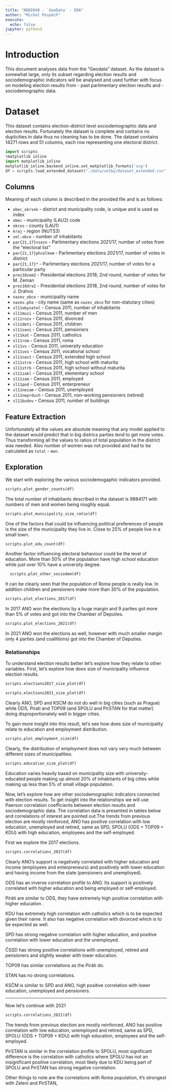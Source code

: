 ```yaml
---
title: "NDBI048 - `GeoData` - EDA"
author: "Michal Pospěch"
execute:
  echo: false
jupyter: python3
---
```


# Introduction
This document analyses data from the "Geodata" dataset. As the dataset is somewhat large, only its subset regarding election results and sociodemographic indicators will be analysed and used further with focus on modeling election results from 
 - past parlimentary election results and
 - sociodemographic data.

# Dataset
This dataset contains election-district level sociodemographic data and election results. Fortunately the dataset is complete and contains no duplicities in data thus no cleaning has to be done. 
The dataset contains 14271 rows and 51 columns, each row representing one electoral district.

```python
import scripts
%matplotlib inline
import matplotlib_inline
matplotlib_inline.backend_inline.set_matplotlib_formats('svg')
df = scripts.load_extended_dataset("./data/volby/dataset_extended.csv")

```
## Columns 
Meaning of each column is described in the provided file and is as follows:

 - `obec_okrsek` - district and municipality code, is unique and is used as index
 - `obec` - municipality (LAU2) code
 - `okres` - county (LAU1)
 - `kraj` - region (NUTS3)
 - `vel.obce` - number of inhabitants
 - `par{21,17}vsezn` - Parlimentary elections 2021/17, number of votes from the "electoral list"
 - `par{21,17}phcelkem` - Parlimentary elections 2021/17, number of votes in district
 - `par{21,17}*` - Parlimentary elections 2021/17, number of votes for a particular party
 - `prez18zem2` - Presidential elections 2018, 2nd round, number of votes for M. Zeman
 - `prez18dra2` - Presidential elections 2018, 2nd round, number of votes for J. Drahos
 - `nazev_obce` - municipality name
 - `nazev.pha` - city name (same as `nazev_obce` for non-statutary cities)
 - `sl11obyvatel` - Census 2011, number of inhabitants 
 - `sl11muzi` - Census 2011, number of men
 - `sl11rozv` - Census 2011, divorced
 - `sl11deti` - Census 2011, children
 - `sl11seni` - Census 2011, pensioners
 - `sl11kat` - Census 2011, catholics
 - `sl11rom` - Census 2011, roma
 - `sl11vs` - Census 2011, university education
 - `sl11vos` - Census 2011, vocational school
 - `sl11nast` - Census 2011, extended high school
 - `sl11strm` - Census 2011, high school with maturita
 - `sl11strb` - Census 2011, high school without maturita
 - `sl11zakl` - Census 2011, elementary school
 - `sl11zam` - Census 2011, employed
 - `sl11pod` - Census 2011, enterpreneur
 - `sl11nezam` - Census 2011, unemployed
 - `sl11neprduch` - Census 2011, non-working pensioners (retired)
 - `sl11budov` - Census 2011, number of buildings

## Feature Extraction

Unfortunately all the values are absolute meaning that any model applied to the dataset would predict that in big districs parties tend to get more votes. Thus transforming all the values to ratios of total population in the district was needed. Also number of women was not provided and had to be calculated as `total` - `men`.

## Exploration

We start with exploring the various sociodemogaphic indicators provided. 
```python
scripts.plot_gender_counts(df)

```
The total number of inhabitants described in the dataset is 9884171 with numbers of men and women being roughly equal.
```python
scripts.plot_municipality_size_ratio(df)

```
One of the factors that could be influencing political preferences of people is the size of the municipality they live in. Close to 25% of people live in a small town.

```python
scripts.plot_edu_count(df)

```
Another factor influencing electoral behaviour could be the level of education. More than 50% of the population have high school education while just over 10% have a university degree.

```python
  scripts.plot_other_sociodem(df)

```
It can be clearly seen that the population of Roma people is really low. In addition children and pensioners make more than 30% of the population.
```python
scripts.plot_elections_2017(df)
```
In 2017 ANO won the elections by a huge margin and 9 parties got more than 5% of votes and got into the Chamber of Deputies.

```python
scripts.plot_elections_2021(df)
```
In 2021 ANO won the elections as well, however with much smaller margin only 4 parties (and coallitions) got into the Chamber of Deputies.

### Relationships
To understand election results better let's explore how they relate to other variables.
First, let's explore how does size of municipality influence election results.

```python
scripts.elections2017_size_plot(df)

```



```python
scripts.elections2021_size_plot(df)

```

Clearly ANO, SPD and KSCM do not do well in big cities (such as Prague) while ODS, Pirati and TOP09 (and SPOLU and PirSTAN for that matter) doing disproportionately well in bigger cities.

To gain more insight into this result, let's see how does size of municipality relate to education and employment distribution.
```python
scripts.plot_employment_size(df)
```
Clearly, the distribution of employment does not vary very much between different sizes of municipalities.
```python

scripts.education_size_plot(df)
```
 
Education varies heavily based on municipality size with university-educated people making up almost 20% of inhabitants of big cities while making up less than 5% of small village population.

Now, let's explore how are other sociodemographic indicators connected with election results. To get insight into the relationships we will use Paerson correlation coefficients between election results and sociodemographic data. The correlation data is presented in tables below and correlations of interest are pointed out.The trends from previous election are mostly reinforced, ANO has positive correlation with low education, unemployed and retired, same as SPD, SPOLU (ODS + TOP09 + KDU) with high education, employees and the self-employed.



First we explore the 2017 elections.

```python
scripts.correlations_2017(df)
```
Clearly ANO's support is negatively correlated with higher education and income (employees and enterpreneurs) and positively with lower education and having income from the state (pensioners and unemployed).

ODS has an inverse correlation profile to ANO. Its support is positively correlated with higher education and being employed or self-employed.

Piráti are similar to ODS, they have extremely high positive correlation with higher education .

KDU has extremely high correlation with catholics which is to be expected given their name. It also has negative correlation with divorced which is to be expected as well. 

SPD has strong negative correlation with higher education, and positive correlation with lower education and the unemployed.

ČSSD has strong positive correlations with unemployed, retired and pensioners and slightly weaker with lower education.

TOP09 has similar correlations as the Piráti do.

STAN has no strong correlations.

KSČM is similar to SPD and ANO, high positive correlation with lower education, unemployed and pensioners.

---

Now let's continue with 2021

```python
scripts.correlations_2021(df)
```

The trends from previous election are mostly reinforced, ANO has positive correlation with low education, unemployed and retired, same as SPD, SPOLU (ODS + TOP09 + KDU) with high education, employees and the self-employed.

PirSTAN is similar in the correlation profile to SPOLU, most significant difference is the correlation with catholics where SPOLU has not an insignificant positive correlation, most likely due to KDU being part of SPOLU and PirSTAN has strong negative correlation.

Other things to note are the correlations with Roma population, it's strongest with Zelení and PirSTAN,